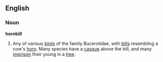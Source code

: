 ==English==
===Noun===
'''hornbill'''
#Any of various [[bird]]s of the family Bucerotidae, with [[bill]]s resembling a cow's [[horn]]. Many species have a [[casque]] above the bill, and many [[imprison]] their young in a [[tree]].